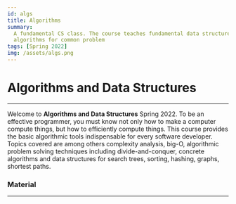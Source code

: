 ```yaml
---
id: algs
title: Algorithms
summary:
  A fundamental CS class. The course teaches fundamental data structures and
  algorithms for common problem
tags: [Spring 2022]
img: /assets/algs.png
---
```


# Algorithms and Data Structures

---

Welcome to **Algorithms and Data Structures** Spring 2022. To be an effective
programmer, you must know not only how to make a computer compute things, but
how to efficiently compute things. This course provides the basic algorithmic
tools indispensable for every software developer. Topics covered are among
others complexity analysis, big-O, algorithmic problem solving techniques
including divide-and-conquer, concrete algorithms and data structures for search
trees, sorting, hashing, graphs, shortest paths.

### Material

---
